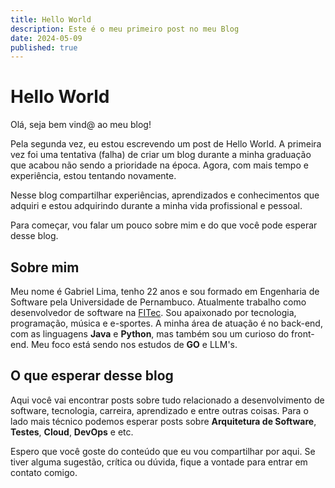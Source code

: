 ```yaml
---
title: Hello World
description: Este é o meu primeiro post no meu Blog
date: 2024-05-09
published: true
---
```


# Hello World

Olá, seja bem vind@ ao meu blog!

Pela segunda vez, eu estou escrevendo um post de Hello World. A primeira vez foi uma tentativa (falha) de criar um blog durante a minha graduação 
que acabou não sendo a prioridade na época. Agora, com mais tempo e experiência, estou tentando novamente.

Nesse blog compartilhar experiências, aprendizados e conhecimentos que adquiri e estou adquirindo durante a minha vida profissional e pessoal.

Para começar, vou falar um pouco sobre mim e do que você pode esperar desse blog.

## Sobre mim
Meu nome é Gabriel Lima, tenho 22 anos e sou formado em Engenharia de Software pela Universidade de Pernambuco. Atualmente trabalho como 
desenvolvedor de software na [FITec](https://www.fitec.org.br/). Sou apaixonado por tecnologia, programação, música e e-sportes. A minha área de 
atuação é no back-end, com as linguagens **Java** e **Python**, mas também sou um curioso do front-end. Meu foco está sendo nos estudos
de **GO** e LLM's.

## O que esperar desse blog 
Aqui você vai encontrar posts sobre tudo relacionado a desenvolvimento de software, tecnologia, carreira, aprendizado e entre outras coisas. Para o lado mais
técnico podemos esperar posts sobre **Arquitetura de Software**, **Testes**, **Cloud**, **DevOps** e etc.


Espero que você goste do conteúdo que eu vou compartilhar por aqui. Se tiver alguma sugestão, crítica ou dúvida, fique a vontade para entrar em contato comigo.
